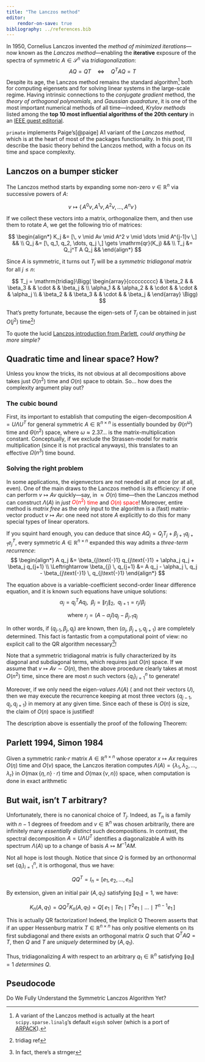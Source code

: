 ```yaml
---
title: "The Lanczos method"
editor: 
    rendor-on-save: true
bibliography: ../references.bib
---
```


In 1950, Cornelius Lanczos invented the *method of minimized iterations*---now known as the *Lanczos method*---enabling the **iterative** exposure of the spectra of symmetric $A \in \mathcal{S}^n$ via *tridiagonalization*:
$$  AQ = Q T \quad \Leftrightarrow \quad Q^T A Q = T $$
Despite its age, the Lanczos method remains the standard algorithm[^1] both for computing eigensets and for solving linear systems in the large-scale regime. Having intrinsic connections to the _conjugate gradient_ method, the _theory of orthogonal polynomials_, and _Gaussian quadrature_, it is one of the most important numerical methods of all time---indeed, _Krylov methods_ listed among the **top 10 most influential algorithms of the 20th century** in an [IEEE guest editorial](https://www.computer.org/csdl/magazine/cs/2000/01/c1022/13rRUxBJhBm).

`primate` implements Paige's[@paige] A1 variant of the _Lanczos method_, which is at the heart of most of the packages functionality. In this post, I'll describe the basic theory behind the Lanczos method, with a focus on its time and space complexity. 
<!-- In general, the Lanczos method is intrinsically connected to other mathematical constructions, e.g. orthogonal polynomials, gaussian quadrature, conjugate gradient---none of these will be discussed for now.  -->

## Lanczos on a bumper sticker

The Lanczos method starts by expanding some non-zero $v \in \mathbb{R}^n$ via successive powers of $A$:

$$
v \mapsto \{ \, A^{0} v, A^{1}v, A^{2}v, \dots, A^{n}v \, \}
$$

If we collect these vectors into a matrix, orthogonalize them, and then use them to rotate $A$, we get the following trio of matrices:

$$ 
\begin{align*}
K_j &= [\, v \mid Av \mid A^2 v \mid \dots \mid A^{j-1}v \,] && \\
Q_j &= [\, q_1, q_2, \dots, q_j \,] \gets \mathrm{qr}(K_j) &&  \\
T_j &= Q_j^T A Q_j &&
\end{align*}
$$

Since $A$ is symmetric, it turns out $T_j$ will be a _symmetric tridiagonal matrix_ for all $j \leq n$:

$$
T_j = \mathrm{tridiag}\Bigg(
\begin{array}{ccccccccc} 
& \beta_2 & & \beta_3 & & \cdot & & \beta_j & \\
\alpha_1 & & \alpha_2 & & \cdot & & \cdot & & \alpha_j \\
& \beta_2 & & \beta_3 & & \cdot & & \beta_j &
\end{array}
\Bigg)
$$

That's pretty fortunate, because the eigen-sets of $T_j$ can be obtained in just $O(j^2)$ time[^2]!

To quote the lucid [Lanczos introduction from Parlett](https://apps.dtic.mil/sti/tr/pdf/ADA289614.pdf), _could anything be more simple?_

## Quadratic time and linear space? How?

Unless you know the tricks, its not obvious at all decompositions above takes just $O(n^2)$ time and $O(n)$ space to obtain. So... how does the complexity argument play out?

### The cubic bound 

First, its important to establish that computing the eigen-decomposition $A = U \Lambda U^T$ for general symmetric $A \in \mathbb{R}^{n \times n}$ is essentially bounded by $\Theta(n^\omega)$ time and $\Theta(n^2)$ space, where $\omega \approx 2.37\dots$ is the matrix-multiplication constant. Conceptually, if we exclude the Strassen-model for matrix multiplication (since it is not practical anyways), this translates to an effective $\Omega(n^3)$ time bound. 

### Solving the right problem

In some applications, the eigenvectors are not needed all at once (or at all, even). One of the main draws to the Lanczos method is its efficiency: if one can perform $v \mapsto Av$ quickly---say, in $\approx O(n)$ time---then the Lanczos method can construct $\Lambda(A)$ in _just_ [$O(n^2)$ time]{style="color: red;"} and [$O(n)$ space]{style="color: red;"}! 
Moreover, entire method is *matrix free* as the only input to the algorithm is a (fast) matrix-vector product $v \mapsto Av$: one need not store $A$ explicitly to do this for many special types of linear operators. 

If you squint hard enough, you can deduce that since $A Q_j = Q_j T_j + \beta_{j+1} q_{j+1} e_{j}^T$, every symmetric $A \in \mathbb{R}^{n \times n}$ expanded this way admits a *three-term recurrence*: 
$$ 
\begin{align*}
A q_j &= \beta_{j\text{-}1} q_{j\text{-}1} + \alpha_j q_j + \beta_j q_{j+1} \\
\Leftrightarrow \beta_{j} \, q_{j+1} &= A q_j - \alpha_j \, q_j - \beta_{j\text{-}1} \, q_{j\text{-}1}  
\end{align*}
$$

The equation above is a variable-coefficient second-order linear difference equation, and it is known such equations have unique solutions: 
$$
\alpha_j = q_j^T A q_j, \;\; \beta_j = \lVert r_j \rVert_2, \;\; q_{j+1} = r_j / \beta_j
$$

$$
\text{where  } r_j = (A - \alpha_j I)q_j - \beta_{j\text{-}1} q_j
$$

In other words, if ($q_{j\text{-}1}, \beta_j, q_j$) are known, then ($\alpha_j$, $\beta_{j+1}, q_{j+1}$) are completely determined. This fact is fantastic from a computational point of view: no explicit call to the QR algorithm necessary[^3]!

Note that a symmetric tridiagonal matrix is fully characterized by its diagonal and subdiagonal terms, which requires just $O(n)$ space. If we assume that $v \mapsto Av \sim O(n)$, then the above procedure clearly takes at most $O(n^2)$ time, since there are most $n$ such vectors $\{q_i\}_{i=1}^n$ to generate! 

Moreover, if we only need the eigen-_values_ $\Lambda(A)$ ( and not their vectors $U$), then we may execute the recurrence keeping at most three vectors $\{q_{j-1}, q_{j}, q_{j+1}\}$ in memory at any given time. Since each of these is $O(n)$ is size, the claim of $O(n)$ space is justified!

The description above is essentially the proof of the following Theorem:

::: {#thm-line}

## Parlett 1994, Simon 1984

Given a symmetric rank-$r$ matrix $A \in \mathbb{R}^{n \times n}$ whose operator $x \mapsto A x$ requires $O(\eta)$ time and $O(\nu)$ space, the Lanczos iteration computes $\Lambda(A) = \{ \lambda_1, \lambda_2, \dots, \lambda_r \}$ in $O(\max\{\eta, n\}\cdot r)$ time and $O(\max\{\nu, n\})$ space, when computation is done in exact arithmetic

:::

## But wait, isn't $T$ arbitrary? 

Unfortunately, there is no canonical choice of $T_j$. Indeed, as $T_n$ is a family with $n - 1$ degrees of freedom and $v \in \mathbb{R}^n$ was chosen arbitrarily, there are infinitely many _essentially distinct_ such decompositions. In contrast, the spectral decomposition $A = U \Lambda U^T$ identifies a diagonalizable $A$ with its spectrum $\Lambda(A)$ up to a change of basis $A \mapsto M^{-1} A M$.

Not all hope is lost though. Notice that since $Q$ is formed by an orthonormal set $\{ q_i \}_{i=1}^n$, it is orthogonal, thus we have: 

$$ Q Q^T = I_n = [e_1, e_2, \dots, e_n] $$

By extension, given an initial pair $(A, q_1)$ satisfying $\lVert q_1 \rVert = 1$, we have:

$$
K_n(A, q_1) = Q Q^T K_n(A, q_1) = Q[ \, e_1 \mid T e_1 \mid T^2 e_1 \mid \dots \mid T^{n-1} e_1 \, ]
$$

This is actually QR factorization! Indeed, the Implicit Q Theorem asserts that if an upper Hessenburg matrix $T \in \mathbb{R}^{n \times n}$ has only positive elements on its first subdiagonal and there exists an orthogonal matrix $Q$ such that $Q^T A Q = T$, then $Q$ and $T$ are _uniquely_ determined by $(A, q_1)$. 

Thus, tridiagonalizing $A$ with respect to an arbitrary $q_1 \in \mathbb{R}^n$ satisfying $\lVert q_1\rVert = 1$ _determines_ $Q$. 

## Pseudocode 

<!-- Alright, enough of the  -->


<!-- 
## The Lanczos Iteration

The Lanczos method exposes the spectrum of $A$ by successively projecting onto *Krylov subspaces*. That is, given a symmetric $A \in \mathbb{R}^{n \times n}$ with eigenvalues $\lambda_1 \geq \lambda_2 > \dots \geq \lambda_r > 0$ and a vector $v \in \mathbb{R} \setminus \{0\}$, the order-$j$ Krylov subspaces / Krylov matrices of the pair $(A, v)$ are given by: 

$$
\mathcal{K}_j(A, v) := \mathrm{span}\{ v, Av, A^2 v, \dots, A^{j-1}v \}, \quad \quad K_j(A, v) = [ v \mid Av \mid A^2 v \mid \dots \mid A^{j-1}]
$$ 

Krylov subspaces arise naturally from using the minimal polynomial of $A$ to express $A^{-1}$ in terms of powers of $A$: if $A$ is nonsingular and its minimal polynomial has degree $m$, then $A^{-1}v \in K_m(A, v)$ and $K_m(A, v)$ is an invariant subspace.

The spectral theorem implies that since $A$ is symmetric, it is orthogonally diagonalizable: thus, $\Lambda(A)$ may be obtained by generating an orthonormal basis for $\mathcal{K}_n(A, v)$. To do this, the Lanczos method constructs successive QR factorizations of $K_j(A,v) = Q_j R_j$ for each $j = 1, 2, \dots, n$. Due to $A$'s symmetry and the orthogonality of $Q_j$, we have $q_k^T A q_l = q_l^T A^T q_k = 0$ for $k > l + 1$, implying $T_j = Q_j^T A Q_j$ has a tridiagonal structure: 

$$\begin{equation}
    T_j = \begin{bmatrix} 
    \alpha_1 & \beta_2 & & & \\
    \beta_2 & \alpha_2 & \beta_3 & & \\
     & \beta_3 & \alpha_3 & \ddots & \\
    & & \ddots & \ddots & \beta_{j} \\
    & & & \beta_{j} & \alpha_{j} 
    \end{bmatrix}, \; \beta_j > 0, \; j = 1, 2, \dots, n
\end{equation}
$$ 

Given an initial pair $(A, q_1)$ satisfying $\lVert q_1 \rVert = 1$, one can restrict and project $A$ to its $j$-th Krylov subspace $T_j$ via: $$
\begin{equation}
    A Q_j = Q_j T_j + \beta_{j+1} q_{j+1} e_{j}^T \quad\quad (\beta_j > 0)
\end{equation}
$$ where $Q_j = [\, q_1 \mid q_2 \mid \dots \mid q_j \,]$ is an orthonormal set of vectors mutually orthogonal to $q_{j+1}$. Equating the $j$-th columns on each side of the above and rearranging the terms yields the famed *three-term recurrence*: $$\begin{equation}
     \beta_{j} \, q_{j+1} = A q_j - \alpha_j \, q_j - \beta_{j\text{-}1} \, q_{j\text{-}1}  
\end{equation}
$$ where $\alpha_j = q_j^T A q_j$, $\beta_j = \lVert r_j \rVert_2$, $r_j = (A - \alpha_j I)q_j - \beta_{j\text{-}1} q_j$, and $q_{j+1} = r_j / \beta_j$. The equation above is a variable-coefficient second-order linear difference equation, and such equations have unique solutions: if ($q_{j\text{-}1}, \beta_j, q_j$) are known, then ($\alpha_j$, $\beta_{j+1}, q_{j+1}$) are completely determined. This sequential process which iteratively builds $T_j$ via this three-term recurrence is what is known as the *Lanczos iteration*.

## Uniqueness of $T$

Unfortunately, unlike the spectral decomposition $A = V \Lambda V^T$---which identifies a diagonalizable $A$ with its spectrum $\Lambda(A)$ up to a change of basis $A \mapsto M^{-1} A M$---there is no canonical choice of $T_j$ due to the arbitrary choice of $v$. However, there is a connection between the iterates $K_j(A,v)$ and the full tridiagonalization of $A$: if $Q^T A Q = T$ is tridiagonal and $Q= [\, q_1 \mid q_2 \mid \dots \mid q_n \,]$ is an $n \times n$ orthogonal matrix $Q Q^T = I_n = [e_1, e_2, \dots, e_n]$, then we have: $$
\begin{equation}
    K_n(A, q_1) = Q Q^T K_n(A, q_1) = Q[ \, e_1 \mid T e_1 \mid T^2 e_1 \mid \dots \mid T^{n-1} e_1 \, ]
\end{equation}
$$ *is* the QR factorization of $K_n(A, q_1)$. Thus, tridiagonalizing $A$ with respect to a unit-norm $q_1$ determines $Q$. Indeed, the Implicit Q Theorem asserts that if an upper Hessenburg matrix $T \in \mathbb{R}^{n \times n}$ has only positive elements on its first subdiagonal and there exists an orthogonal matrix $Q$ such that $Q^T A Q = T$, then $Q$ and $T$ are *uniquely* determined by $(A, q_1)$.
 -->

[^1]: A variant of the Lanczos method is actually at the heart `scipy.sparse.linalg`'s default `eigsh` solver (which is a port of [ARPACK](https://en.wikipedia.org/wiki/ARPACK)). 
[^2]: tridiag ref 
[^3]: In fact, there's a strnger 
[^4]: testing

Do We Fully Understand the Symmetric Lanczos Algorithm Yet?